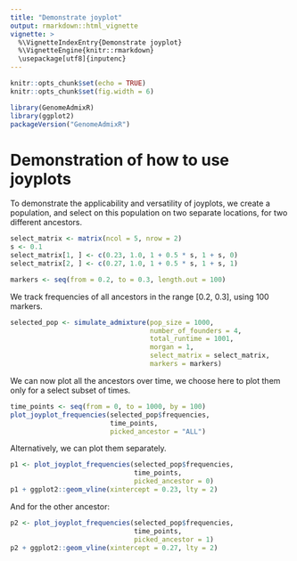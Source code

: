 ```yaml
---
title: "Demonstrate joyplot"
output: rmarkdown::html_vignette
vignette: >
  %\VignetteIndexEntry{Demonstrate joyplot}
  %\VignetteEngine{knitr::rmarkdown}
  \usepackage[utf8]{inputenc}
---
```


```r
knitr::opts_chunk$set(echo = TRUE)
knitr::opts_chunk$set(fig.width = 6)
```

```r
library(GenomeAdmixR)
library(ggplot2)
packageVersion("GenomeAdmixR")
```

# Demonstration of how to use joyplots
To demonstrate the applicability and versatility of joyplots, we create a 
population, and select on this population on two separate locations, for two 
different ancestors.

```r
select_matrix <- matrix(ncol = 5, nrow = 2)
s <- 0.1
select_matrix[1, ] <- c(0.23, 1.0, 1 + 0.5 * s, 1 + s, 0)
select_matrix[2, ] <- c(0.27, 1.0, 1 + 0.5 * s, 1 + s, 1)

markers <- seq(from = 0.2, to = 0.3, length.out = 100)
```
We track frequencies of all ancestors in the range [0.2, 0.3], using 100 
markers.

```r
selected_pop <- simulate_admixture(pop_size = 1000,
                                   number_of_founders = 4,
                                   total_runtime = 1001,
                                   morgan = 1,
                                   select_matrix = select_matrix,
                                   markers = markers)
```
We can now plot all the ancestors over time, we choose here to plot them only 
for a select subset of times.

```r
time_points <- seq(from = 0, to = 1000, by = 100)
plot_joyplot_frequencies(selected_pop$frequencies,
                         time_points,
                         picked_ancestor = "ALL")
```

Alternatively, we can plot them separately.
```r
p1 <- plot_joyplot_frequencies(selected_pop$frequencies,
                               time_points,
                               picked_ancestor = 0)
p1 + ggplot2::geom_vline(xintercept = 0.23, lty = 2)
```
And for the other ancestor:
```r
p2 <- plot_joyplot_frequencies(selected_pop$frequencies,
                               time_points,
                               picked_ancestor = 1)
p2 + ggplot2::geom_vline(xintercept = 0.27, lty = 2)
```
